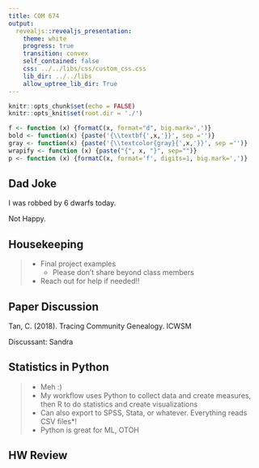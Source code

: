 ```yaml
---
title: COM 674
output: 
  revealjs::revealjs_presentation:
    theme: white
    progress: true
    transition: convex
    self_contained: false
    css: ../../libs/css/custom_css.css
    lib_dir: ../../libs
    allow_uptree_lib_dir: True
---
```


```r
knitr::opts_chunk$set(echo = FALSE)
knitr::opts_knit$set(root.dir = './')

f <- function (x) {formatC(x, format="d", big.mark=',')}
bold <- function(x) {paste('{\\textbf{',x,'}}', sep ='')}
gray <- function(x) {paste('{\\textcolor{gray}{',x,'}}', sep ='')}
wrapify <- function (x) {paste("{", x, "}", sep="")}
p <- function (x) {formatC(x, format='f', digits=1, big.mark=',')}
```

## Dad Joke

I was robbed by 6 dwarfs today.

<span class='fragment'>
Not Happy.
</span>

## Housekeeping

> - Final project examples
>	- Please don't share beyond class members
> - Reach out for help if needed!!

## Paper Discussion

Tan, C. (2018). Tracing Community Genealogy. ICWSM

Discussant: Sandra


## Statistics in Python

> - Meh :)
> - My workflow uses Python to collect data and create measures, then R to do statistics and create visualizations
> - Can also export to SPSS, Stata, or whatever. Everything reads CSV files*!
> - Python is great for ML, OTOH


## HW Review

